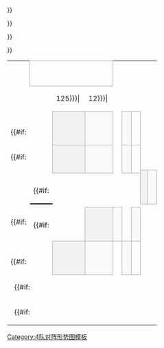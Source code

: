 {| border=0 cellpadding=0 cellspacing=0 style="font-size: 90%; margin:1em 2em 1em 1em;"
| &nbsp;
| align="center" colspan="5" style="border:1px solid #aaa;" bgcolor=#f2f2f2|{{{RD1|Semifinals}}}
| colspan=2|
| align="center" colspan="7" style="border:1px solid #aaa;" bgcolor=#f2f2f2|{{{RD2|Final}}}

|-
| width=1|&nbsp;
| width=25|&nbsp;
| width={{{team-width|125}}}|&nbsp;
| width={{{score-width|12}}}|&nbsp;
| width={{{score-width|12}}}|&nbsp;
| width={{{score-width|12}}}|&nbsp;
| width=10|&nbsp;
| width=10|&nbsp;
| width=25|&nbsp;
| width={{{team-width|125}}}|&nbsp;
| width={{{score-width|12}}}|&nbsp;
| width={{{score-width|12}}}|&nbsp;
| width={{{score-width|12}}}|&nbsp;
| width={{{score-width|12}}}|&nbsp;
| width={{{score-width|12}}}|&nbsp;

|-
| height="14" |&nbsp;
{{#if:{{{RD1-seed1|}}}
|
<td align=center bgcolor="#f2f2f2" style="border:1px solid #aaa;"> {{{RD1-seed1}}}</td>
<td style="border:1px solid #aaa;" bgcolor=#f9f9f9> &nbsp;{{{RD1-team1|&nbsp;}}}</td>
|
<td colspan="2" style="border:1px solid #aaa;" bgcolor=#f9f9f9> &nbsp;{{{RD1-team1|&nbsp;}}}</td>
}}
| align=center style="border:1px solid #aaa; border-left: 0px;" bgcolor=#f9f9f9| {{{RD1-score1-1|&nbsp;}}}
| align=center style="border:1px solid #aaa; border-left: 0px;" bgcolor=#f9f9f9| {{{RD1-score1-2|&nbsp;}}}
| align=center style="border:1px solid #aaa; border-left: 0px;" bgcolor=#f9f9f9| {{{RD1-score1-3|&nbsp;}}}
| style="border-width:0 0 2px 0; border-style:solid;border-color:black;"|&nbsp;

|-
| height="7" |
{{#if:{{{RD1-seed2|}}}
|
<td rowspan="2" align=center bgcolor="#f2f2f2" style="border:1px solid #aaa;"> {{{RD1-seed2}}}</td>
<td rowspan="2" style="border:1px solid #aaa;" bgcolor=#f9f9f9> &nbsp;{{{RD1-team2|&nbsp;}}}</td>
|
<td rowspan="2" colspan="2" style="border:1px solid #aaa;" bgcolor=#f9f9f9> &nbsp;{{{RD1-team2|&nbsp;}}}</td>
}}
| rowspan="2" align=center style="border:1px solid #aaa; border-left: 0px;" bgcolor=#f9f9f9| {{{RD1-score2-1|&nbsp;}}}
| rowspan="2" align=center style="border:1px solid #aaa; border-left: 0px;" bgcolor=#f9f9f9| {{{RD1-score2-2|&nbsp;}}}
| rowspan="2" align=center style="border:1px solid #aaa; border-left: 0px;" bgcolor=#f9f9f9| {{{RD1-score2-3|&nbsp;}}}
| rowspan="6" style="border-width:2px 2px 2px 0; border-style:solid;border-color:black;"|&nbsp;

|-
| height="7" |
| rowspan="2" style="border-width:0 0 2px 0; border-style:solid;border-color:black;"|&nbsp;
{{#if:{{{RD2-seed1|}}}
|
<td rowspan="2" align=center bgcolor="#f2f2f2" style="border:1px solid #aaa;"> {{{RD2-seed1}}}</td>
<td rowspan="2" style="border:1px solid #aaa;" bgcolor=#f9f9f9> &nbsp;{{{RD2-team1|&nbsp;}}}</td>
|
<td rowspan="2" colspan="2" style="border:1px solid #aaa;" bgcolor=#f9f9f9> &nbsp;{{{RD2-team1|&nbsp;}}}</td>
}}
| rowspan="2" align=center style="border:1px solid #aaa; border-left: 0px;" bgcolor=#f9f9f9| {{{RD2-score1-1|&nbsp;}}}
| rowspan="2" align=center style="border:1px solid #aaa; border-left: 0px;" bgcolor=#f9f9f9| {{{RD2-score1-2|&nbsp;}}}
| rowspan="2" align=center style="border:1px solid #aaa; border-left: 0px;" bgcolor=#f9f9f9| {{{RD2-score1-3|&nbsp;}}}
| rowspan="2" align=center style="border:1px solid #aaa; border-left: 0px;" bgcolor=#f9f9f9| {{{RD2-score1-4|&nbsp;}}}
| rowspan="2" align=center style="border:1px solid #aaa; border-left: 0px;" bgcolor=#f9f9f9| {{{RD2-score1-5|&nbsp;}}}

|-
| height="7" |
| colspan="5" rowspan="2" align="center"| {{{group1|}}}

|-
| height="7" |
| rowspan="2" style="border-width:2px 0 0 0; border-style:solid;border-color:black;"|&nbsp;
{{#if:{{{RD2-seed2|}}}
|
<td rowspan="2" align=center bgcolor="#f2f2f2" style="border:1px solid #aaa;"> {{{RD2-seed2}}}</td>
<td rowspan="2" style="border:1px solid #aaa;" bgcolor=#f9f9f9> &nbsp;{{{RD2-team2|&nbsp;}}}</td>
|
<td rowspan="2" colspan="2" style="border:1px solid #aaa;" bgcolor=#f9f9f9> &nbsp;{{{RD2-team2|&nbsp;}}}</td>
}}
| rowspan="2" align=center style="border:1px solid #aaa; border-left: 0px;" bgcolor=#f9f9f9| {{{RD2-score2-1|&nbsp;}}}
| rowspan="2" align=center style="border:1px solid #aaa; border-left: 0px;" bgcolor=#f9f9f9| {{{RD2-score2-2|&nbsp;}}}
| rowspan="2" align=center style="border:1px solid #aaa; border-left: 0px;" bgcolor=#f9f9f9| {{{RD2-score2-3|&nbsp;}}}
| rowspan="2" align=center style="border:1px solid #aaa; border-left: 0px;" bgcolor=#f9f9f9| {{{RD2-score2-4|&nbsp;}}}
| rowspan="2" align=center style="border:1px solid #aaa; border-left: 0px;" bgcolor=#f9f9f9| {{{RD2-score2-5|&nbsp;}}}

|-
| height="7" |
{{#if:{{{RD1-seed3|}}}
|
<td rowspan="2" align=center bgcolor="#f2f2f2" style="border:1px solid #aaa;"> {{{RD1-seed3}}}</td>
<td rowspan="2" style="border:1px solid #aaa;" bgcolor=#f9f9f9> &nbsp;{{{RD1-team3|&nbsp;}}}</td>
|
<td rowspan="2" colspan="2" style="border:1px solid #aaa;" bgcolor=#f9f9f9> &nbsp;{{{RD1-team3|&nbsp;}}}</td>
}}
| rowspan="2" align=center style="border:1px solid #aaa; border-left: 0px;" bgcolor=#f9f9f9| {{{RD1-score3-1|&nbsp;}}}
| rowspan="2" align=center style="border:1px solid #aaa; border-left: 0px;" bgcolor=#f9f9f9| {{{RD1-score3-2|&nbsp;}}}
| rowspan="2" align=center style="border:1px solid #aaa; border-left: 0px;" bgcolor=#f9f9f9| {{{RD1-score3-3|&nbsp;}}}

|-
| height="7" |

|-
| height="14" |&nbsp;
{{#if:{{{RD1-seed4|}}}
|
<td align=center bgcolor="#f2f2f2" style="border:1px solid #aaa;"> {{{RD1-seed4}}}</td>
<td style="border:1px solid #aaa;" bgcolor=#f9f9f9> &nbsp;{{{RD1-team4|&nbsp;}}}</td>
|
<td colspan="2" style="border:1px solid #aaa;" bgcolor=#f9f9f9> &nbsp;{{{RD1-team4|&nbsp;}}}</td>
}}

| align=center style="border:1px solid #aaa; border-left: 0px;" bgcolor=#f9f9f9| {{{RD1-score4-1|&nbsp;}}}
| align=center style="border:1px solid #aaa; border-left: 0px;" bgcolor=#f9f9f9| {{{RD1-score4-2|&nbsp;}}}
| align=center style="border:1px solid #aaa; border-left: 0px;" bgcolor=#f9f9f9| {{{RD1-score4-3|&nbsp;}}}
| style="border-width:2px 0 0 0; border-style:solid;border-color:black;"|&nbsp;</td>
| rowspan="2"|&nbsp;
| align="center" colspan="5" style="border:1px solid #aaa;" bgcolor=#f2f2f2|{{{3rd|Bronze Medal Match}}}

|-
| height="14" colspan="7"|&nbsp;
{{#if:{{{3rd-seed1|}}}
|
<td align=center bgcolor="#f2f2f2" style="border:1px solid #aaa;"> {{{3rd-seed1}}}</td>
<td style="border:1px solid #aaa;" bgcolor=#f9f9f9> &nbsp;{{{3rd-team1|&nbsp;}}}</td>
|
<td colspan="2" style="border:1px solid #aaa;" bgcolor=#f9f9f9> &nbsp;{{{3rd-team1|&nbsp;}}}</td>
}}

| align=center style="border:1px solid #aaa; border-left: 0px;" bgcolor=#f9f9f9| {{{3rd-score1-1|&nbsp;}}}
| align=center style="border:1px solid #aaa; border-left: 0px;" bgcolor=#f9f9f9| {{{3rd-score1-2|&nbsp;}}}
| align=center style="border:1px solid #aaa; border-left: 0px;" bgcolor=#f9f9f9| {{{3rd-score1-3|&nbsp;}}}

|-
| height="14" colspan="8"|&nbsp;
{{#if:{{{3rd-seed2|}}}
|
<td align=center bgcolor="#f2f2f2" style="border:1px solid #aaa;"> {{{3rd-seed2}}}</td>
<td style="border:1px solid #aaa;" bgcolor=#f9f9f9> &nbsp;{{{3rd-team2|&nbsp;}}}</td>
|
<td colspan="2" style="border:1px solid #aaa;" bgcolor=#f9f9f9> &nbsp;{{{3rd-team2|&nbsp;}}}</td>
}}

| align=center style="border:1px solid #aaa; border-left: 0px;" bgcolor=#f9f9f9| {{{3rd-score2-1|&nbsp;}}}
| align=center style="border:1px solid #aaa; border-left: 0px;" bgcolor=#f9f9f9| {{{3rd-score2-2|&nbsp;}}}
| align=center style="border:1px solid #aaa; border-left: 0px;" bgcolor=#f9f9f9| {{{3rd-score2-3|&nbsp;}}}
|}<noinclude>
{{template doc}}
[[Category:4队对阵形势图模板]]
</noinclude>